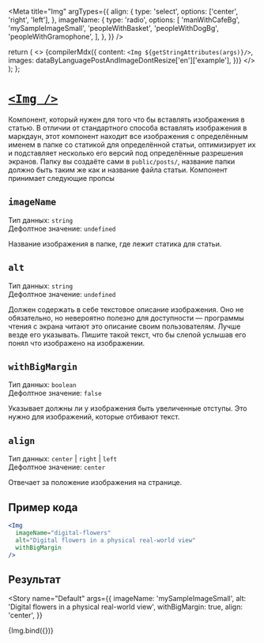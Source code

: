 
<Meta
  title="Img"
  argTypes={{
    align: {
      type: 'select',
      options: ['center', 'right', 'left'],
    },
    imageName: {
      type: 'radio',
      options: [
        'manWithCafeBg',
        'mySampleImageSmall',
        'peopleWithBasket',
        'peopleWithDogBg',
        'peopleWithGramophone',
      ],
    },
  }}
/>

  return (
    <>
      {compilerMdx({
        content: `<Img ${getStringAttributes(args)}/>`,
        images: dataByLanguagePostAndImageDontResize['en']['example'],
      })}
    </>
  );
};

# [`<Img />`](http://s.csssr.ru/U31J879TR/20200527121033.jpg)

Компонент, который нужен для того что бы вставлять изображения в статью.
В отличии от стандартного способа вставлять изображения в маркдаун,
этот компонент находит все изображения с определённым именем в папке со статикой для определённой статьи,
оптимизирует их и подставляет несколько его версий под определённые разрешения экранов.
Папку вы создаёте сами в `public/posts/`, название папки должно быть таким же как и название файла статьи.
Компонент принимает следующие пропсы

## `imageName`

Тип данных: `string`\
Дефолтное значение: `undefined`

Название изображения в папке, где лежит статика для статьи.

## `alt`

Тип данных: `string`\
Дефолтное значение: `undefined`

Должен содержать в себе текстовое описание изображения. Оно не обязательно, но невероятно полезно для доступности — программы чтения с экрана читают это описание своим пользователям. Лучше везде его указывать. Пишите такой текст, что бы слепой услышав его понял что изображено на изображении.

## `withBigMargin`

Тип данных: `boolean`\
Дефолтное значение: `false`

Указывает должны ли у изображения быть увеличенные отступы. Это нужно для изображений, которые отбивают текст.

## `align`

Тип данных: `center` | `right` | `left`\
Дефолтное значение: `center`

Отвечает за положение изображения на странице.

## Пример кода

```jsx
<Img
  imageName="digital-flowers"
  alt="Digital flowers in a physical real-world view"
  withBigMargin
/>
```

## Результат

<Story
  name="Default"
  args={{
    imageName: 'mySampleImageSmall',
    alt: 'Digital flowers in a physical real-world view',
    withBigMargin: true,
    align: 'center',
  }}
>
  {Img.bind({})}
</Story>
